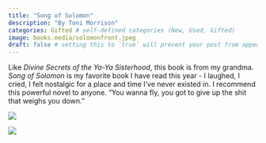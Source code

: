 ```yaml
---
title: "Song of Solomon"
description: "By Toni Morrison"
categories: Gifted # self-defined categories (New, Used, Gifted)
image: books.media/solomonfront.jpeg
draft: false # setting this to `true` will prevent your post from appearing on your listing page until you're ready!
---
```


Like *Divine Secrets of the Ya-Ya Sisterhood*, this book is from my grandma. *Song of Solomon* is my favorite book I have read this year - I laughed, I cried, I felt nostalgic for a place and time I've never existed in. I recommend this powerful novel to anyone. “You wanna fly, you got to give up the shit that weighs you down.”

![](books.media/solomonfront.jpeg){fig-align="center"}

![](books.media/solomonback.jpeg){fig-align="center"}
